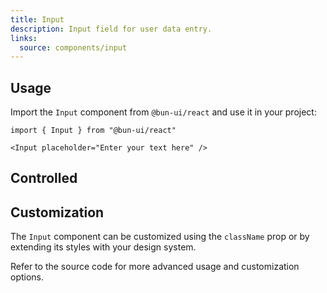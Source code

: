 ```yaml
---
title: Input
description: Input field for user data entry.
links:
  source: components/input
---
```


<ComponentPreview name="input-basic" />

## Usage

Import the `Input` component from `@bun-ui/react` and use it in your project:

```tsx
import { Input } from "@bun-ui/react"
```

```tsx
<Input placeholder="Enter your text here" />
```

## Controlled

<ComponentPreview name="input-controlled" />

## Customization

The `Input` component can be customized using the `className` prop or by
extending its styles with your design system.

<ComponentPreview name="input-customized" />

Refer to the source code for more advanced usage and customization options.
